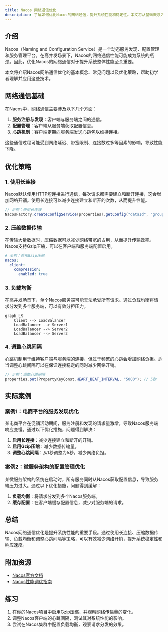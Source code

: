 ```yaml
---
title: Nacos 网络通信优化
description: 了解如何优化Nacos的网络通信，提升系统性能和稳定性。本文将从基础概念入手，逐步讲解优化策略，并提供实际案例和代码示例。
---
```


## 介绍

Nacos（Naming and Configuration Service）是一个动态服务发现、配置管理和服务管理平台。在高并发场景下，Nacos的网络通信性能可能成为系统的瓶颈。因此，优化Nacos的网络通信对于提升系统整体性能至关重要。

本文将介绍Nacos网络通信优化的基本概念、常见问题以及优化策略，帮助初学者理解并应用这些技术。

## 网络通信基础

在Nacos中，网络通信主要涉及以下几个方面：

1. **服务注册与发现**：客户端与服务端之间的通信。
2. **配置管理**：客户端从服务端获取配置信息。
3. **心跳机制**：客户端定期向服务端发送心跳包以维持连接。

这些通信过程可能受到网络延迟、带宽限制、连接数过多等因素的影响，导致性能下降。

## 优化策略

### 1. 使用长连接

Nacos默认使用HTTP短连接进行通信，每次请求都需要建立和断开连接，这会增加网络开销。使用长连接可以减少连接建立和断开的次数，从而提升性能。

```java
// 示例：使用长连接
NacosFactory.createConfigService(properties).getConfig("dataId", "group", 5000);
```

### 2. 压缩数据传输

在传输大量数据时，压缩数据可以减少网络带宽的占用，从而提升传输效率。Nacos支持Gzip压缩，可以在客户端和服务端配置启用。

```yaml
# 示例：启用Gzip压缩
nacos:
  client:
    compression:
      enabled: true
```

### 3. 负载均衡

在高并发场景下，单个Nacos服务端可能无法承受所有请求。通过负载均衡将请求分发到多个服务端，可以有效分担压力。

```mermaid
graph LR
    Client --> LoadBalancer
    LoadBalancer --> Server1
    LoadBalancer --> Server2
    LoadBalancer --> Server3
```

### 4. 调整心跳间隔

心跳机制用于维持客户端与服务端的连接，但过于频繁的心跳会增加网络负担。适当调整心跳间隔可以在保证连接稳定的同时减少网络开销。

```java
// 示例：调整心跳间隔
properties.put(PropertyKeyConst.HEART_BEAT_INTERVAL, "5000"); // 5秒
```

## 实际案例

### 案例1：电商平台的服务发现优化

某电商平台在促销活动期间，服务注册和发现的请求量激增，导致Nacos服务端响应变慢。通过以下优化措施，问题得到解决：

1. **启用长连接**：减少连接建立和断开的开销。
2. **启用Gzip压缩**：减少数据传输量。
3. **调整心跳间隔**：从1秒调整为5秒，减少网络负担。

### 案例2：微服务架构的配置管理优化

某微服务架构的系统在启动时，所有服务同时从Nacos获取配置信息，导致服务端压力过大。通过以下优化措施，问题得到缓解：

1. **负载均衡**：将请求分发到多个Nacos服务端。
2. **缓存配置**：在客户端缓存配置信息，减少对服务端的请求。

## 总结

Nacos网络通信优化是提升系统性能的重要手段。通过使用长连接、压缩数据传输、负载均衡和调整心跳间隔等策略，可以有效减少网络开销，提升系统稳定性和响应速度。

## 附加资源

- [Nacos官方文档](https://nacos.io/zh-cn/docs/what-is-nacos.html)
- [Nacos性能调优指南](https://nacos.io/zh-cn/docs/performance-tuning.html)

## 练习

1. 在你的Nacos项目中启用Gzip压缩，并观察网络传输量的变化。
2. 调整Nacos客户端的心跳间隔，测试其对系统性能的影响。
3. 尝试在Nacos集群中配置负载均衡，观察请求分发的效果。

